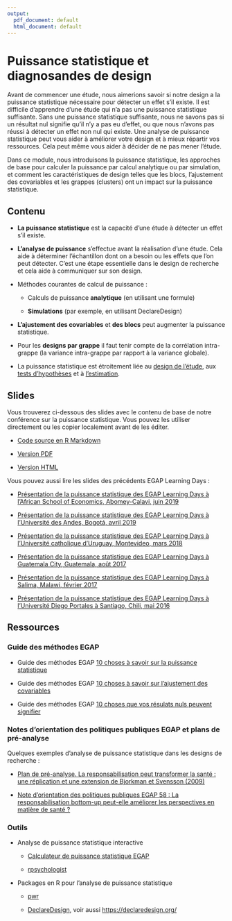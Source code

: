 ```yaml
---
output:
  pdf_document: default
  html_document: default
---
```

# Puissance statistique et diagnosandes de design {.tabset}

Avant de commencer une étude, nous aimerions savoir si notre design a la puissance statistique nécessaire pour détecter un effet s'il existe.  Il est difficile d'apprendre d'une étude qui n'a pas une puissance statistique suffisante. Sans une puissance statistique suffisante, nous ne savons pas si un résultat nul signifie qu'il n'y a pas eu d'effet, ou que nous n'avons pas réussi à détecter un effet non nul qui existe. Une analyse de puissance statistique peut vous aider à améliorer votre design et à mieux répartir vos ressources. Cela peut même vous aider à décider de ne pas mener l'étude.

Dans ce module, nous introduisons la puissance statistique, les approches de base pour calculer la puissance par calcul analytique ou par simulation, et comment les caractéristiques de design telles que les blocs, l'ajustement des covariables et les grappes (clusters) ont un impact sur la puissance statistique.

## Contenu

 - **La puissance statistique** est la capacité d'une étude à détecter un effet s'il existe.
 
 - **L'analyse de puissance** s'effectue avant la réalisation d'une étude.  Cela aide à déterminer l'échantillon dont on a besoin ou les effets que l'on peut détecter. C'est une étape essentielle dans le design de recherche et cela aide à communiquer sur son design.

 - Méthodes courantes de calcul de puissance :
 
      - Calculs de puissance **analytique** (en utilisant une formule)
 
      - **Simulations** (par exemple, en utilisant DeclareDesign)

 - **L'ajustement des covariables** et **des blocs** peut augmenter la puissance statistique.

 - Pour les **designs par grappe** il faut tenir compte de la corrélation intra-grappe (la variance intra-grappe par rapport à la variance globale).
 
 - La puissance statistique est étroitement liée au [design de l'étude](the-research-design-process.html), aux [tests d'hypothèses](hypothesis-testing.html) et à [l'estimation](estimands-and-estimators.html).

## Slides
Vous trouverez ci-dessous des slides avec le contenu de base de notre conférence sur la puissance statistique. Vous pouvez les utiliser directement ou les copier localement avant de les éditer.

 - [Code source en R Markdown](https://egap.github.io/learningdays-resources/Slides/power-slides.Rmd)

 - [Version PDF](https://egap.github.io/learningdays-resources/Slides/power-slides.pdf)

 - [Version HTML](https://egap.github.io/learningdays-resources/Slides/power-slides.html)

Vous pouvez aussi lire les slides des précédents EGAP Learning Days :

 - [Présentation de la puissance statistique des EGAP Learning Days à l'African School of Economics, Abomey-Calavi, juin 2019](https://egap.github.io/learningdays-resources/Slides/Examples/power-benin.pdf)

 - [Présentation de la puissance statistique des EGAP Learning Days à l'Université des Andes, Bogotá, avril 2019](https://egap.github.io/learningdays-resources/Slides/Examples/power-bogota.pdf)

 - [Présentation de la puissance statistique des EGAP Learning Days à l'Université catholique d'Uruguay, Montevideo, mars 2018](https://egap.github.io/learningdays-resources/Slides/Examples/power-montevideo.pdf)

 - [Présentation de la puissance statistique des EGAP Learning Days à Guatemala City, Guatemala, août 2017](https://egap.github.io/learningdays-resources/Slides/Examples/power-guatemala.html)

 - [Présentation de la puissance statistique des EGAP Learning Days à Salima, Malawi, février 2017](https://egap.github.io/learningdays-resources/Slides/Examples/power-malawi.pdf)

 - [Présentation de la puissance statistique des EGAP Learning Days à l'Université Diego Portales à Santiago, Chili, mai 2016](https://egap.github.io/learningdays-resources/Slides/Examples/power-santiago.pdf)


## Ressources

### Guide des méthodes EGAP

 - Guide des méthodes EGAP [10 choses à savoir sur la puissance statistique](https://egap.org/resource/10-things-you-need-know-about-statistical-power/)

 - Guide des méthodes EGAP [10 choses à savoir sur l'ajustement des covariables](https://egap.org/resource/10-things-to-know-about-covariate-adjustment/)
 
 - Guide des méthodes EGAP [10 choses que vos résulats nuls peuvent signifier](https://egap.org/resource/10-things-your-null-result-might-mean/)

### Notes d'orientation des politiques publiques EGAP et plans de pré-analyse

Quelques exemples d'analyse de puissance statistique dans les designs de recherche :

 - [Plan de pré-analyse. La responsabilisation peut transformer la santé : une réplication et une extension de Bjorkman et Svensson (2009)](https://osf.io/qxwmu/)
 
 - [Note d'orientation des politiques publiques EGAP 58 : La responsabilisation bottom-up peut-elle améliorer les perspectives en matière de santé ?](https://egap.org/resource/does-bottom-up-accountability-work-evidence-from-uganda/)


### Outils
 - Analyse de puissance statistique interactive
 
      - [Calculateur de puissance statistique EGAP](https://egap.shinyapps.io/power-app/)
 
      - [rpsychologist](https://rpsychologist.com/d3/NHST/)

 - Packages en R pour l'analyse de puissance statistique
 
      - [pwr](https://cran.r-project.org/web/packages/pwr/index.html)
 
      - [DeclareDesign](https://cran.r-project.org/web/packages/DeclareDesign/index.html), voir aussi <https://declaredesign.org/>

